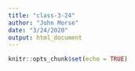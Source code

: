 ```yaml
---
title: "class-3-24"
author: "John Morse"
date: "3/24/2020"
output: html_document
---
```


```r
knitr::opts_chunk$set(echo = TRUE)
```

